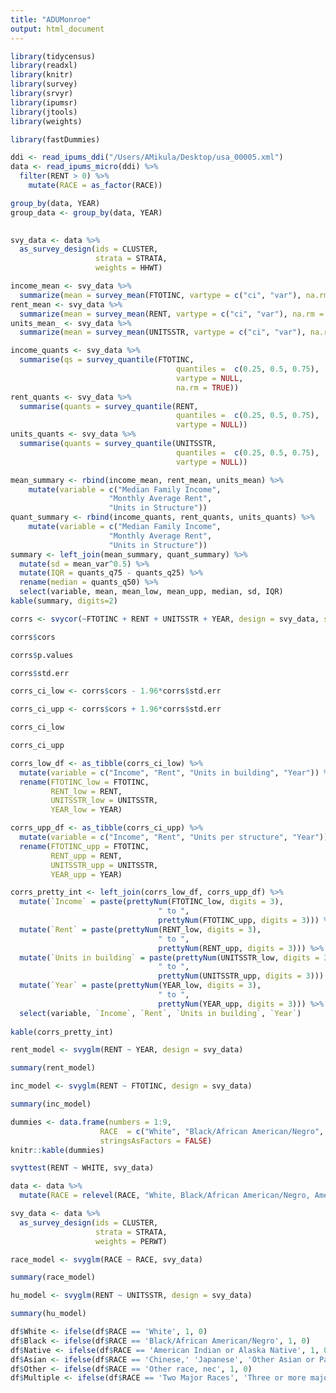```yaml
---
title: "ADUMonroe"
output: html_document
---
```


```r
library(tidycensus)
library(readxl)
library(knitr)
library(survey)
library(srvyr)
library(ipumsr)
library(jtools)
library(weights)
```

```r
library(fastDummies)
```

```r
ddi <- read_ipums_ddi("/Users/AMikula/Desktop/usa_00005.xml")
data <- read_ipums_micro(ddi) %>%
  filter(RENT > 0) %>%
    mutate(RACE = as_factor(RACE)) 
```

```r
group_by(data, YEAR)
group_data <- group_by(data, YEAR)
  
```



```r
svy_data <- data %>%
  as_survey_design(ids = CLUSTER,
                   strata = STRATA,
                   weights = HHWT)
```

```r
income_mean <- svy_data %>%
  summarize(mean = survey_mean(FTOTINC, vartype = c("ci", "var"), na.rm = TRUE))
rent_mean <- svy_data %>%
  summarize(mean = survey_mean(RENT, vartype = c("ci", "var"), na.rm = TRUE))
units_mean_ <- svy_data %>%
  summarize(mean = survey_mean(UNITSSTR, vartype = c("ci", "var"), na.rm = TRUE))
```

```r
income_quants <- svy_data %>%
  summarise(qs = survey_quantile(FTOTINC, 
                                     quantiles =  c(0.25, 0.5, 0.75),
                                     vartype = NULL,
                                     na.rm = TRUE)) 
rent_quants <- svy_data %>%
  summarise(quants = survey_quantile(RENT, 
                                     quantiles =  c(0.25, 0.5, 0.75),
                                     vartype = NULL)) 
units_quants <- svy_data %>%
  summarise(quants = survey_quantile(UNITSSTR, 
                                     quantiles =  c(0.25, 0.5, 0.75),
                                     vartype = NULL))
```

```r
mean_summary <- rbind(income_mean, rent_mean, units_mean) %>% 
    mutate(variable = c("Median Family Income",
                      "Monthly Average Rent",
                      "Units in Structure"))
quant_summary <- rbind(income_quants, rent_quants, units_quants) %>%
    mutate(variable = c("Median Family Income",
                      "Monthly Average Rent",
                      "Units in Structure"))
summary <- left_join(mean_summary, quant_summary) %>%
  mutate(sd = mean_var^0.5) %>%
  mutate(IQR = quants_q75 - quants_q25) %>%
  rename(median = quants_q50) %>%
  select(variable, mean, mean_low, mean_upp, median, sd, IQR)
kable(summary, digits=2)
```

```r
corrs <- svycor(~FTOTINC + RENT + UNITSSTR + YEAR, design = svy_data, sig.stats = TRUE) 
```

```r
corrs$cors
```

```r
corrs$p.values
```

```r
corrs$std.err
```

```r
corrs_ci_low <- corrs$cors - 1.96*corrs$std.err

corrs_ci_upp <- corrs$cors + 1.96*corrs$std.err
```

```r
corrs_ci_low
```

```r
corrs_ci_upp
```

```r
corrs_low_df <- as_tibble(corrs_ci_low) %>%
  mutate(variable = c("Income", "Rent", "Units in building", "Year")) %>%
  rename(FTOTINC_low = FTOTINC,
         RENT_low = RENT,
         UNITSSTR_low = UNITSSTR,
         YEAR_low = YEAR)

corrs_upp_df <- as_tibble(corrs_ci_upp) %>%
  mutate(variable = c("Income", "Rent", "Units per structure", "Year")) %>%
  rename(FTOTINC_upp = FTOTINC,
         RENT_upp = RENT,
         UNITSSTR_upp = UNITSSTR,
         YEAR_upp = YEAR)

corrs_pretty_int <- left_join(corrs_low_df, corrs_upp_df) %>%
  mutate(`Income` = paste(prettyNum(FTOTINC_low, digits = 3), 
                                 " to ", 
                                 prettyNum(FTOTINC_upp, digits = 3))) %>%
  mutate(`Rent` = paste(prettyNum(RENT_low, digits = 3), 
                                 " to ", 
                                 prettyNum(RENT_upp, digits = 3))) %>%
  mutate(`Units in building` = paste(prettyNum(UNITSSTR_low, digits = 3), 
                                 " to ", 
                                 prettyNum(UNITSSTR_upp, digits = 3))) %>%
  mutate(`Year` = paste(prettyNum(YEAR_low, digits = 3), 
                                 " to ", 
                                 prettyNum(YEAR_upp, digits = 3))) %>%
  select(variable, `Income`, `Rent`, `Units in building`, `Year`)
  
kable(corrs_pretty_int)
```

```r
rent_model <- svyglm(RENT ~ YEAR, design = svy_data)

summary(rent_model)
```

```r
inc_model <- svyglm(RENT ~ FTOTINC, design = svy_data)

summary(inc_model)
```

```r
dummies <- data.frame(numbers = 1:9,
                    RACE  = c("White", "Black/African American/Negro", "American Indian or Alaska Native", "Chinese", "Japanese", "Other Asian or Pacific Islander", "Other race, nec", "Two Major Races", "Three or more major races"),
                    stringsAsFactors = FALSE)
knitr::kable(dummies)
```

```r
svyttest(RENT ~ WHITE, svy_data)
```

```r
data <- data %>%
  mutate(RACE = relevel(RACE, "White, Black/African American/Negro, American Indian or Alaska Native, Chinese, Japanese, Other Asian or Pacific Islander, Other race, nec, Two Major Races, or Three or more major races"))

svy_data <- data %>%
  as_survey_design(ids = CLUSTER,
                   strata = STRATA,
                   weights = PERWT)

race_model <- svyglm(RACE ~ RACE, svy_data)

summary(race_model)
```

```r
hu_model <- svyglm(RENT ~ UNITSSTR, design = svy_data)

summary(hu_model)
```

```r
df$White <- ifelse(df$RACE == 'White', 1, 0) 
df$Black <- ifelse(df$RACE == 'Black/African American/Negro', 1, 0)
df$Native <- ifelse(df$RACE == 'American Indian or Alaska Native', 1, 0)
df$Asian <- ifelse(df$RACE == 'Chinese,' 'Japanese', 'Other Asian or Pacific Islander', 1, 0)
df$Other <- ifelse(df$RACE == 'Other race, nec', 1, 0)
df$Multiple <- ifelse(df$RACE == 'Two Major Races', 'Three or more major races', 1, 0)
```

```r

```

```r

```

```r

```

```r

```

```r

```

```r

```
